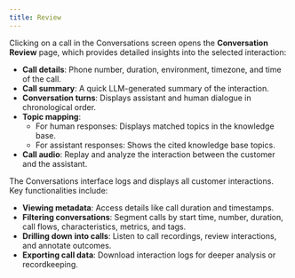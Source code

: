 ```yaml
---
title: Review
---
```


Clicking on a call in the Conversations screen opens the **Conversation Review** page, which provides detailed insights into the selected interaction:
- **Call details**: Phone number, duration, environment, timezone, and time of the call.
- **Call summary**: A quick LLM-generated summary of the interaction.
- **Conversation turns**: Displays assistant and human dialogue in chronological order.
- **Topic mapping**:
  - For human responses: Displays matched topics in the knowledge base.
  - For assistant responses: Shows the cited knowledge base topics.
- **Call audio**: Replay and analyze the interaction between the customer and the assistant.

The Conversations interface logs and displays all customer interactions. Key functionalities include:
- **Viewing metadata**: Access details like call duration and timestamps.
- **Filtering conversations**: Segment calls by start time, number, duration, call flows, characteristics, metrics, and tags.
- **Drilling down into calls**: Listen to call recordings, review interactions, and annotate outcomes.
- **Exporting call data**: Download interaction logs for deeper analysis or recordkeeping.